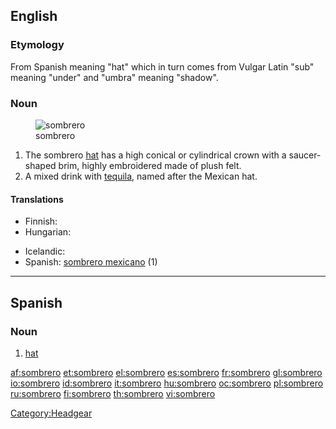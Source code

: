 ==English==

===Etymology===
From Spanish meaning "hat" which in turn comes from Vulgar Latin "sub" meaning "under" and "umbra" meaning "shadow".

===Noun===
{{en-noun}}
[[File:Sombrero (PSF).png|thumb|sombrero]]

# The sombrero [[hat]] has a high conical or cylindrical crown with a saucer-shaped brim, highly embroidered made of plush felt.
# A mixed drink with [[tequila]], named after the Mexican hat.

====Translations====
{{trans-top|hat}}
* Finnish: {{t+|fi|sombrero}}
* Hungarian: {{t-|hu|szombréró}}
{{trans-mid}}
* Icelandic: {{t|is|mexíkanahattur|m}}
* Spanish: [[sombrero mexicano]] (1)
{{trans-bottom}}

{{trans-top|drink}}
{{trans-mid}}
{{trans-bottom}}

[[Category:Headgear]]

----

==Spanish==

===Noun===
{{es-noun-m|pl=sombreros}}

# [[hat]]

[[af:sombrero]]
[[et:sombrero]]
[[el:sombrero]]
[[es:sombrero]]
[[fr:sombrero]]
[[gl:sombrero]]
[[io:sombrero]]
[[id:sombrero]]
[[it:sombrero]]
[[hu:sombrero]]
[[oc:sombrero]]
[[pl:sombrero]]
[[ru:sombrero]]
[[fi:sombrero]]
[[th:sombrero]]
[[vi:sombrero]]